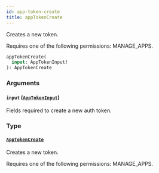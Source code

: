 ```yaml
---
id: app-token-create
title: appTokenCreate
---
```



Creates a new token. 

Requires one of the following permissions: MANAGE_APPS.

```graphql
appTokenCreate(
  input: AppTokenInput!
): AppTokenCreate
```


### Arguments

#### `input` ([`AppTokenInput`](../../../developer/api-reference/inputs/app-token-input))

Fields required to create a new auth token.


### Type

#### [`AppTokenCreate`](../../../developer/api-reference/objects/app-token-create) 

Creates a new token. 

Requires one of the following permissions: MANAGE_APPS.




